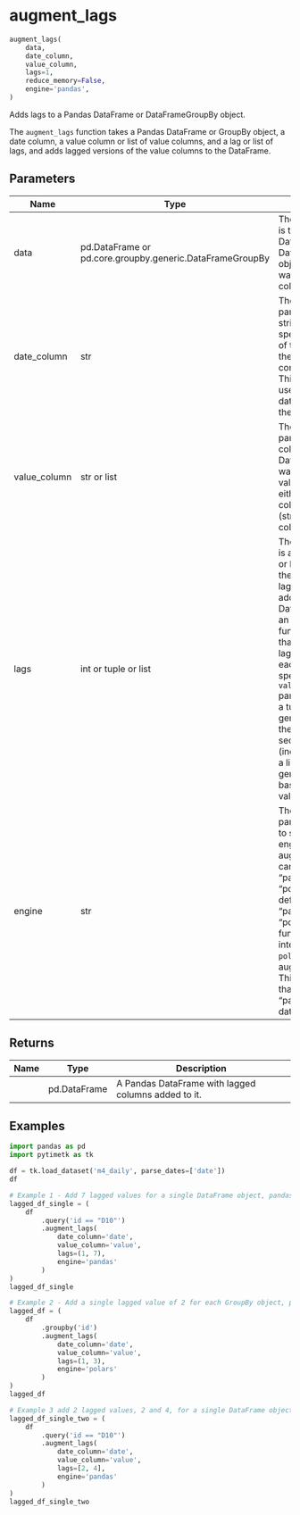 # augment_lags { #pytimetk.augment_lags }

```python
augment_lags(
    data,
    date_column,
    value_column,
    lags=1,
    reduce_memory=False,
    engine='pandas',
)
```

Adds lags to a Pandas DataFrame or DataFrameGroupBy object.

The `augment_lags` function takes a Pandas DataFrame or GroupBy object, a
date column, a value column or list of value columns, and a lag or list of
lags, and adds lagged versions of the value columns to the DataFrame.

## Parameters {.doc-section .doc-section-parameters}

| Name         | Type                                                     | Description                                                                                                                                                                                                                                                                                                                                                                                                                            | Default    |
|--------------|----------------------------------------------------------|----------------------------------------------------------------------------------------------------------------------------------------------------------------------------------------------------------------------------------------------------------------------------------------------------------------------------------------------------------------------------------------------------------------------------------------|------------|
| data         | pd.DataFrame or pd.core.groupby.generic.DataFrameGroupBy | The `data` parameter is the input DataFrame or DataFrameGroupBy object that you want to add lagged columns to.                                                                                                                                                                                                                                                                                                                         | _required_ |
| date_column  | str                                                      | The `date_column` parameter is a string that specifies the name of the column in the DataFrame that contains the dates. This column will be used to sort the data before adding the lagged values.                                                                                                                                                                                                                                     | _required_ |
| value_column | str or list                                              | The `value_column` parameter is the column(s) in the DataFrame that you want to add lagged values for. It can be either a single column name (string) or a list of column names.                                                                                                                                                                                                                                                       | _required_ |
| lags         | int or tuple or list                                     | The `lags` parameter is an integer, tuple, or list that specifies the number of lagged values to add to the DataFrame.  - If it is an integer, the function will add that number of lagged   values for each column specified in the `value_column` parameter.  - If it is a tuple, it will generate lags from the first to the second   value (inclusive).  - If it is a list, it will generate lags based on the values in the list. | `1`        |
| engine       | str                                                      | The `engine` parameter is used to specify the engine to use for augmenting lags. It can be either "pandas" or "polars".  - The default value is "pandas".  - When "polars", the function will internally use the `polars` library   for augmenting lags. This can be faster than using "pandas" for large   datasets.                                                                                                                  | `'pandas'` |

## Returns {.doc-section .doc-section-returns}

| Name   | Type         | Description                                         |
|--------|--------------|-----------------------------------------------------|
|        | pd.DataFrame | A Pandas DataFrame with lagged columns added to it. |

## Examples {.doc-section .doc-section-examples}

```python
import pandas as pd
import pytimetk as tk

df = tk.load_dataset('m4_daily', parse_dates=['date'])
df
```

```python
# Example 1 - Add 7 lagged values for a single DataFrame object, pandas engine
lagged_df_single = (
    df
        .query('id == "D10"')
        .augment_lags(
            date_column='date',
            value_column='value',
            lags=(1, 7),
            engine='pandas'
        )
)
lagged_df_single
```
```python
# Example 2 - Add a single lagged value of 2 for each GroupBy object, polars engine
lagged_df = (
    df
        .groupby('id')
        .augment_lags(
            date_column='date',
            value_column='value',
            lags=(1, 3),
            engine='polars'
        )
)
lagged_df
```

```python
# Example 3 add 2 lagged values, 2 and 4, for a single DataFrame object, pandas engine
lagged_df_single_two = (
    df
        .query('id == "D10"')
        .augment_lags(
            date_column='date',
            value_column='value',
            lags=[2, 4],
            engine='pandas'
        )
)
lagged_df_single_two
```
